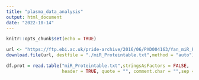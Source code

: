 ```yaml
---
title: "plasma_data_analysis"
output: html_document
date: "2022-10-14"
---
```


```r
knitr::opts_chunk$set(echo = TRUE)
```


```r
url <- "https://ftp.ebi.ac.uk/pride-archive/2016/06/PXD004163/Yan_miR_Protein_table.flatprottable.txt"
download.file(url, destfile = "./miR_Proteintable.txt",method = "auto")

df.prot = read.table("miR_Proteintable.txt",stringsAsFactors = FALSE,
                     header = TRUE, quote = "", comment.char = "",sep = "\t")
```

